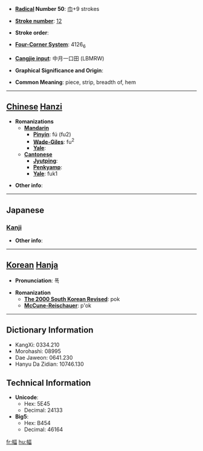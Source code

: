 * '''[[Wiktionary:Chinese radical index| Radical]] Number 50''': [[Wiktionary:Chinese radical index 巾|巾]]+9 strokes

* '''[[Wiktionary:Chinese total strokes index|Stroke number]]''': [[Wiktionary:Chinese total strokes index 12|12]]

* '''Stroke order''': 

* '''[[Wiktionary:Chinese four corner index|Four-Corner System]]''': 4126<sub>6</sub>

* '''[[Wiktionary:Chinese Cangjie index|Cangjie input]]''': 中月一口田 (LBMRW)

* '''Graphical Significance and Origin''': 

* '''Common Meaning''': piece, strip, breadth of, hem

----

== [[Chinese]] [[Hanzi]] ==

* '''Romanizations'''
** '''[[Mandarin]]'''
*** '''[[Pinyin]]''': fú (fu2)
*** '''[[Wade-Giles]]''': fu<sup>2</sup>
*** '''[[Yale]]''': 
** '''[[Cantonese]]'''
*** '''[[Jyutping]]''':
*** '''[[Penkyamp]]''': 
*** '''[[Yale]]''': fuk1

* '''Other info''': 

----

==Japanese==
===[[Kanji]]===
{{kanji|on readings=[[ふく]] (fuku), [[ひょく]] (hyoku)
|kun readings=[[はば]] (haba)
}}

* '''Other info''':  

----

== [[Korean]] [[Hanja]] ==

* '''Pronunciation''': 폭

* '''Romanization'''
** '''[[The 2000 South Korean Revised Romanization|The 2000 South Korean Revised]]''': pok
** '''[[McCune-Reischauer]]''': p'ok

----

== Dictionary Information ==

* KangXi: 0334.210
* Morohashi: 08995
* Dae Jaweon: 0641.230
* Hanyu Da Zidian: 10746.130

== Technical Information ==

* '''Unicode''':
** Hex: 5E45
** Decimal: 24133
* '''Big5''':
** Hex: B454
** Decimal: 46164

[[fr:幅]]
[[hu:幅]]